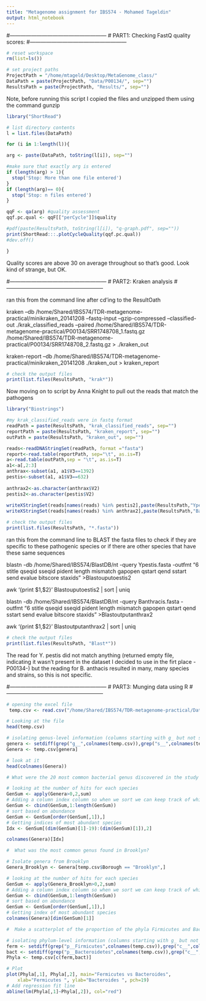 ```yaml
---
title: "Metagenome assignment for IBS574 - Mohamed Tageldin"
output: html_notebook
---
```


#------------------------------------------------------
# PART1: Checking FastQ quality scores:
#------------------------------------------------------

```r
# reset workspace
rm(list=ls())

# set project paths
ProjectPath = "/home/mtageld/Desktop/MetaGenome_class/"
DataPath = paste(ProjectPath, "Data/P00134/", sep="")
ResultsPath = paste(ProjectPath, "Results/", sep="")
```

Note, before running this script I copied the files and unzipped them using the command gunzip

```r
library("ShortRead")

# list directory contents
l = list.files(DataPath)

for (i in 1:length(l)){

arg <- paste(DataPath, toString(l[i]), sep="")

#make sure that exactly arg is entered
if (length(arg) > 1){
  stop('Stop: More than one file entered')
}
if (length(arg)== 0){
  stop('Stop: n files entered')
}

qqF <- qa(arg) #quality assessment
qqf.pc.qual <- qqF[["perCycle"]]$quality

#pdf(paste(ResultsPath, toString(l[i]), "q-graph.pdf", sep=""))
print(ShortRead:::.plotCycleQuality(qqf.pc.qual))
#dev.off()

}
```

Quality scores are above 30 on average throughout so that's good. Look kind of strange, but OK.

#------------------------------------------------------
# PART2: Kraken analysis
#------------------------------------------------------

ran this from the command line after cd'ing to the ResultOath

kraken --db /home/Shared/IBS574/TDR-metagenome-practical/minikraken_20141208 --fastq-input --gzip-compressed --classified-out ./krak_classified_reads --paired /home/Shared/IBS574/TDR-metagenome-practical/P00134/SRR1748708_1.fastq.gz /home/Shared/IBS574/TDR-metagenome-practical/P00134/SRR1748708_2.fastq.gz > ./kraken_out

kraken-report --db /home/Shared/IBS574/TDR-metagenome-practical/minikraken_20141208 ./kraken_out > kraken_report


```r
# check the output files
print(list.files(ResultsPath, "krak*"))
```

Now moving on to script by Anna Knight to pull out the reads that match the pathogens
```r
library("Biostrings")

#my krak_classified_reads were in fastq format 
readPath = paste(ResultsPath, "krak_classified_reads", sep="")
reportPath = paste(ResultsPath, "kraken_report", sep="")
outPath = paste(ResultsPath, "kraken_out", sep="")

reads<-readDNAStringSet(readPath, format ="fasta") 
report<-read.table(reportPath, sep="\t", as.is=T) 
a<-read.table(outPath,sep = "\t", as.is=T) 
a1<-a[,2:3] 
anthrax<-subset(a1, a1$V3==1392) 
pestis<-subset(a1, a1$V3==632) 
 
anthrax2<-as.character(anthrax$V2) 
pestis2<-as.character(pestis$V2) 
 
writeXStringSet(reads[names(reads) %in% pestis2],paste(ResultsPath,"Ypestis.fasta",sep="")) 
writeXStringSet(reads[names(reads) %in% anthrax2],paste(ResultsPath,"Banthracis.fasta",sep="")) 
```

```r
# check the output files
print(list.files(ResultsPath, "*.fasta"))
```

ran this from the command line to BLAST the fasta files to check if they are specific to these pathogenic species or if there are other species that have these same sequences
 
blastn -db /home/Shared/IBS574/BlastDB/nt  -query Ypestis.fasta  -outfmt "6 stitle qseqid sseqid pident length mismatch gapopen qstart qend sstart send evalue bitscore staxids" >Blastouputoestis2

awk '{print $1,$2}' Blastouputoestis2 | sort | uniq

blastn -db /home/Shared/IBS574/BlastDB/nt  -query Banthracis.fasta  -outfmt "6 stitle qseqid sseqid pident length mismatch gapopen qstart qend sstart send evalue bitscore staxids" >Blastoutputanthrax2

awk '{print $1,$2}' Blastoutputanthrax2 | sort | uniq

```r
# check the output files
print(list.files(ResultsPath, "Blast*"))
```

The read for Y. pestis did not match anything (returned empty file, indicating it wasn't present in the dataset I decided to use in the firt place -P00134-) but the reading for B. anthacis resulted in many, many species and strains, so this is not specific.

#------------------------------------------------------
# PART3: Munging data using R
#------------------------------------------------------

```r
# opening the excel file
 temp.csv <- read.csv("/home/Shared/IBS574/TDR-metagenome-practical/DataTable5-metaphlan-metadata_v19.csv",stringsAsFactors = FALSE, header = TRUE)

# Looking at the file
head(temp.csv)
```

```r
# isolating genus-level information (columns starting with g_ but not s_)
genera <- setdiff(grep("g__",colnames(temp.csv)),grep("s__",colnames(temp.csv)))
Genera <- temp.csv[genera]

# look at it
head(colnames(Genera))
```

```r
# What were the 20 most common bacterial genus discovered in the study (in terms of the number of samples where the genus was identified as > 0% of the microbiome)?

# looking at the number of hits for each species
GenSum <- apply(Genera>0,2,sum)
# Adding a column index column so when we sort we can keep track of which species was where
GenSum <- cbind(GenSum,1:length(GenSum))
# sort based on abundance
GenSum <- GenSum[order(GenSum[,1]),]
# Getting indices of most abundant species
Idx <- GenSum[(dim(GenSum)[1]-19):(dim(GenSum)[1]),2]

colnames(Genera)[Idx]
```


```r
#  What was the most common genus found in Brooklyn?

# Isolate genera from Brooklyn
Genera_Brooklyn <- Genera[temp.csv$Borough == "Brooklyn",]

# looking at the number of hits for each species
GenSum <- apply(Genera_Brooklyn>0,2,sum)
# Adding a column index column so when we sort we can keep track of which species was where
GenSum <- cbind(GenSum,1:length(GenSum))
# sort based on abundance
GenSum <- GenSum[order(GenSum[,1]),]
# Getting index of most abundant species
colnames(Genera)[dim(GenSum)[1]]
```

```r
#  Make a scatterplot of the proportion of the phyla Firmicutes and Bacteroidetes in each sample.

# isolating phylum-level information (columns starting with g_ but not s_)
ferm <- setdiff(grep("p__Firmicutes",colnames(temp.csv)),grep("c__",colnames(temp.csv)))
bact <- setdiff(grep("p__Bacteroidetes",colnames(temp.csv)),grep("c__",colnames(temp.csv)))
Phyla <- temp.csv[c(ferm,bact)]

# Plot
plot(Phyla[,1], Phyla[,2], main="Fermicutes vs Bacteroides", 
  	xlab="Fermicutes ", ylab="Bacteroides ", pch=19)
# Add regression fit line
abline(lm(Phyla[,1]~Phyla[,2]), col="red")
```


